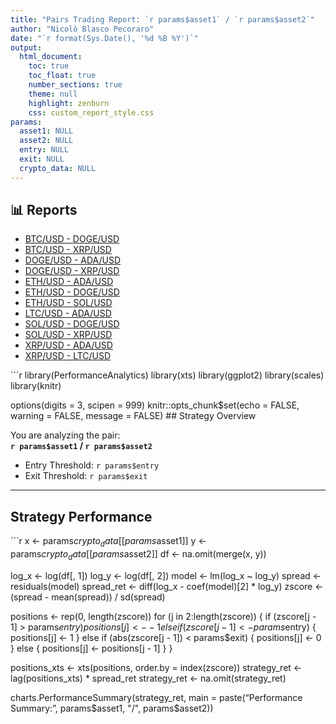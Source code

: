 ---
title: "Pairs Trading Report: `r params$asset1` / `r params$asset2`"
author: "Nicolò Blasco Pecoraro"
date: "`r format(Sys.Date(), '%d %B %Y')`"
output:
  html_document:
    toc: true
    toc_float: true
    number_sections: true
    theme: null
    highlight: zenburn
    css: custom_report_style.css
params:
  asset1: NULL
  asset2: NULL
  entry: NULL
  exit: NULL
  crypto_data: NULL
---
<!-- Sidebar per navigazione report -->
<div class="sidebar">
  <h2>📊 Reports</h2>
  <ul>
    <li><a href="BTCUSD_DOGEUSD_report.html">BTC/USD - DOGE/USD</a></li>
    <li><a href="BTCUSD_XRPUSD_report.html">BTC/USD - XRP/USD</a></li>
    <li><a href="DOGEUSD_ADAUSD_report.html">DOGE/USD - ADA/USD</a></li>
    <li><a href="DOGEUSD_XRPUSD_report.html">DOGE/USD - XRP/USD</a></li>
    <li><a href="ETHUSD_ADAUSD_report.html">ETH/USD - ADA/USD</a></li>
    <li><a href="ETHUSD_DOGEUSD_report.html">ETH/USD - DOGE/USD</a></li>
    <li><a href="ETHUSD_SOLUSD_report.html">ETH/USD - SOL/USD</a></li>
    <li><a href="LTCUSD_ADAUSD_report.html">LTC/USD - ADA/USD</a></li>
    <li><a href="SOLUSD_DOGEUSD_report.html">SOL/USD - DOGE/USD</a></li>
    <li><a href="SOLUSD_XRPUSD_report.html">SOL/USD - XRP/USD</a></li>
    <li><a href="XRPUSD_ADAUSD_report.html">XRP/USD - ADA/USD</a></li>
    <li><a href="XRPUSD_LTCUSD_report.html">XRP/USD - LTC/USD</a></li>
  </ul>
</div>

<!-- Inizio contenuto principale -->
<div class="container">

```{r setup, include=FALSE}
library(PerformanceAnalytics)
library(xts)
library(ggplot2)
library(scales)
library(knitr)

options(digits = 3, scipen = 999)
knitr::opts_chunk$set(echo = FALSE, warning = FALSE, message = FALSE)
## Strategy Overview

You are analyzing the pair:  
**`r params$asset1` / `r params$asset2`**

- Entry Threshold: `r params$entry`  
- Exit Threshold: `r params$exit`

---

## Strategy Performance

```{r strategy}
x <- params$crypto_data[[params$asset1]]
y <- params$crypto_data[[params$asset2]]
df <- na.omit(merge(x, y))

log_x <- log(df[, 1])
log_y <- log(df[, 2])
model <- lm(log_x ~ log_y)
spread <- residuals(model)
spread_ret <- diff(log_x - coef(model)[2] * log_y)
zscore <- (spread - mean(spread)) / sd(spread)

positions <- rep(0, length(zscore))
for (j in 2:length(zscore)) {
  if (zscore[j - 1] > params$entry) {
    positions[j] <- -1
  } else if (zscore[j - 1] < -params$entry) {
    positions[j] <- 1
  } else if (abs(zscore[j - 1]) < params$exit) {
    positions[j] <- 0
  } else {
    positions[j] <- positions[j - 1]
  }
}

positions_xts <- xts(positions, order.by = index(zscore))
strategy_ret <- lag(positions_xts) * spread_ret
strategy_ret <- na.omit(strategy_ret)

charts.PerformanceSummary(strategy_ret,
  main = paste("Performance Summary:", params$asset1, "/", params$asset2))
